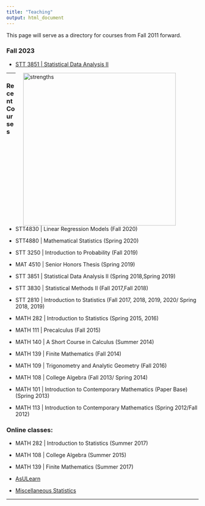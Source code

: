```yaml
---
title: "Teaching"
output: html_document
---
```


<i class="glyphicon glyphicon-star"></i> This page will serve as a directory for courses from Fall 2011 forward. <i class="glyphicon glyphicon-thumbs-up"></i>


### Fall 2023

* [STT 3851 | Statistical Data Analysis II](https://lasanthiwatagoda.github.io/STT3851/)


<!--

### Fall 2022

* [STT 4830 |Linear Regression Models](https://lasanthiwatagoda.github.io/STT4830ClassRepo/index.html)

* [STT 4831 | Linear Regression Models Capstone Capstone](https://lasanthiwatagoda.github.io/STT4830ClassRepo/index.html)

* [STT 5831 | Linear Regression Models: Gradute Section](https://lasanthiwatagoda.github.io/STT4830ClassRepo/index.html)




### Fall 2021

* [STT 4830 |Linear Regression Models](https://lasanthiwatagoda.github.io/STT4830ClassRepo/index.html)

* [STT 4831 | Linear Regression Models Capstone](https://lasanthiwatagoda.github.io/STT4830ClassRepo/index.html)

* [STT 2820 | Introduction to Statistics](https://www.pearsonmylabandmastering.com/northamerica/)



### Fall 2020

* [STT 4830 |Linear Regression Models](https://lasanthiwatagoda.github.io/STT4830ClassRepo/index.html)

* [STT 4831 | Linear Regression Models Capstone](https://lasanthiwatagoda.github.io/STT4830ClassRepo/index.html)

* [STT 2810 | Introduction to Statistics](https://www.pearsonmylabandmastering.com/northamerica/)


***
<!--
### Spring 2021

* [STT 3250  |Introduction to Probability](https://lasanthiwatagoda.github.io/STT3250Sring2021/index.html)

* [STT 3851 | Statistical Data Analysis II](https://lasanthi-asu.github.io/STT3851ClassRepo/index.html) 

***

<!--## 
* [STT 4880 | Mathematical Statistics](https://lasanthiwatagoda.github.io/STT4880SP2020ClassRepo/index.html) 

* [STT 2810 | Introduction to Statistics](https://www.pearsonmylabandmastering.com/northamerica/)
-->
<!--## Fall 2019 

* [STT 3250 | Probability](https://lasanthiwatagoda.github.io/STT3250Fall2019ClassRepo/index.html) 

* [STT 2810 | Introduction to Statistics](https://www.pearsonmylabandmastering.com/northamerica/)-->


<!-- ## Spring 2019 

* [STT 3851 | Statistical Data Analysis II](https://lasanthi-asu.github.io/STT3851ClassRepo/index.html) 

* [STT 2810 | Introduction to Statistics](https://www.pearsonmylabandmastering.com/northamerica/)-->




<!-- ##  Fall 2018

* [STT 3830  - Statistical Methods II](STT3830Fall2017.html) 
* [STT 2810 - Introduction to Statistics](https://www.pearsonmylabandmastering.com/northamerica/) -->


<figure>
<img src="./images/strengths.png" alt="strengths" align="right" hspace="20" style="width:400px;height:400px;">
</figure>

***

### Recent Courses

* STT4830  | Linear Regression Models (Fall 2020)

* STT4880  | Mathematical Statistics (Spring 2020)

* STT 3250 | Introduction to Probability (Fall 2019)

* MAT 4510 | Senior Honors Thesis (Spring 2019)

* STT 3851 | Statistical Data Analysis II (Spring 2018,Spring 2019)

* STT 3830 | Statistical Methods II  (Fall 2017,Fall 2018)

* STT 2810 | Introduction to Statistics (Fall 2017, 2018, 2019, 2020/ Spring 2018, 2019)

* MATH 282 | Introduction to Statistics  (Spring 2015, 2016)

* MATH 111 | Precalculus   (Fall 2015)

* MATH 140 | A Short Course in Calculus  (Summer 2014)

* MATH 139 | Finite Mathematics  (Fall 2014)

* MATH 109 | Trigonometry and Analytic Geometry (Fall 2016)

* MATH 108 | College Algebra  (Fall 2013/ Spring 2014)

* MATH 101 | Introduction to Contemporary Mathematics (Paper Base)  (Spring 2013)

* MATH 113 | Introduction to Contemporary Mathematics (Spring 2012/Fall 2012)

### Online classes:

* MATH 282 | Introduction to Statistics (Summer 2017)

* MATH 108 | College Algebra  (Summer 2015)

* MATH 139 | Finite Mathematics  (Summer 2017)


* [AsULearn](https://asulearn.appstate.edu/)
* [Miscellaneous Statistics](https://alanarnholt.github.io/GeneralStatistics/)

* * *